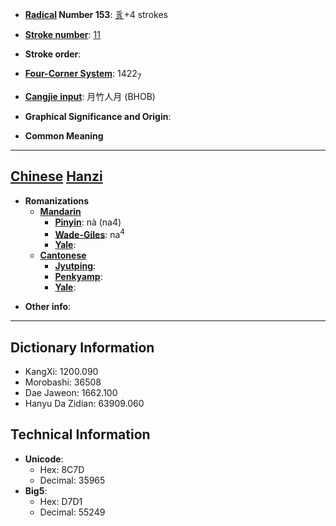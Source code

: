 * '''[[Wiktionary:Chinese radical index| Radical]] Number 153''': [[Wiktionary:Chinese radical index 豸|豸]]+4 strokes

* '''[[Wiktionary:Chinese total strokes index|Stroke number]]''': [[Wiktionary:Chinese total strokes index 11|11]]

* '''Stroke order''': 

* '''[[Wiktionary:Chinese four corner index|Four-Corner System]]''': 1422<sub>7</sub>

* '''[[Wiktionary:Chinese Cangjie index|Cangjie input]]''': 月竹人月 (BHOB)

* '''Graphical Significance and Origin''': 

* '''Common Meaning'''

----

== [[Chinese]] [[Hanzi]] ==

* '''Romanizations'''
** '''[[Mandarin]]'''
*** '''[[Pinyin]]''': nà (na4)
*** '''[[Wade-Giles]]''': na<sup>4</sup>
*** '''[[Yale]]''': 
** '''[[Cantonese]]'''
*** '''[[Jyutping]]''':
*** '''[[Penkyamp]]''': 
*** '''[[Yale]]''': 

* '''Other info''': 

----

== Dictionary Information ==

* KangXi: 1200.090
* Morobashi: 36508
* Dae Jaweon: 1662.100
* Hanyu Da Zidian: 63909.060

== Technical Information ==

* '''Unicode''':
** Hex: 8C7D
** Decimal: 35965
* '''Big5''':
** Hex: D7D1
** Decimal: 55249